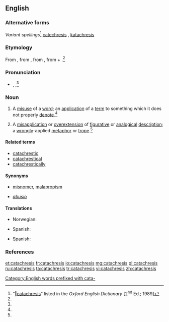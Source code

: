 ==English==
{{wikipedia}}

===Alternative forms===
''Variant spellings''<ref name="OED">“[http://dictionary.oed.com/cgi/entry/50034338 ‖catachresis]” listed in the ''Oxford English Dictionary'' [2<sup>nd</sup> Ed.; 1989]</ref>  [[catechresis]] {{qualifier|17 <sup>th</sup> century, obsolete, now a misspelling}}, [[katachresis]] {{qualifier|17 <sup>th</sup> century}}

===Etymology===
From {{etyl|la|en}} {{term/t|la|catachrēsis}}, from {{etyl|grc|en}} {{term|sc=polytonic|κατάχρησις|tr=katakhrēsis||misuse (of a word)|lang=grc}}, from {{term|καταχρῆσθαι||to misuse|tr=katakhrēsthai|sc=polytonic|lang=grc}}, from {{term|κατά||pervertedly|tr=kata|sc=polytonic|lang=grc}} + {{term|χρῆσθαι||to use|tr=khrēsthai|sc=polytonic|lang=grc}}.<ref name="OED"/><!--from {{term|καταχράομαι||I misuse|tr=katakhraomai|lang=grc|sc=polytonic}}, from {{term|κατά||wastefully|tr=kata|lang=grc|sc=polytonic}} + {{term|χράω||I use|tr=khraō|lang=grc|sc=polytonic}}.-->

===Pronunciation===
* {{a|RP}} {{enPR|kătəkrēʹsĭs}}, {{IPA|/kætəˈkɹiːsɪs/|lang=en}},<ref name="OED"/>

===Noun===
{{en-noun|catachreses}}

# A [[misuse]] of a [[word]]; an [[application]] of a [[term]] to something which it does not properly [[denote]].<ref name="OED"/>
# {{context|rhetoric|lang=en}} A [[misapplication]] or [[overextension]] of [[figurative]] or [[analogical]] [[description]]; a [[wrong]]ly-applied [[metaphor]] or [[trope]].<ref name="OED"/>

====Related terms====
* [[catachrestic]]
* [[catachrestical]]
* [[catachrestically]]

====Synonyms====
* {{sense|misuse of a word}} [[misnomer]], [[malapropism]]
* {{sense|(rhetoric) bad metaphor or trope}} ''[[abusio]]''

====Translations====
{{trans-top|misuse of a word}}
* Norwegian: {{t|no|katakrese|m}}
{{trans-mid}}
* Spanish: {{t+|es|catacresis}}
{{trans-bottom}}

{{trans-top|(''rhetoric'') bad metaphor or trope}}
{{trans-mid}}
* Spanish: {{t+|es|catacresis}}
{{trans-bottom}}

===References===
<references/>

[[Category:English words prefixed with cata-]]

[[et:catachresis]]
[[fr:catachresis]]
[[io:catachresis]]
[[mg:catachresis]]
[[pl:catachresis]]
[[ru:catachresis]]
[[ta:catachresis]]
[[tr:catachresis]]
[[vi:catachresis]]
[[zh:catachresis]]